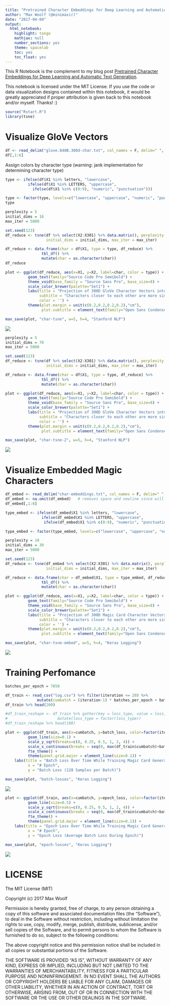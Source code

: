 ```yaml
---
title: "Pretrained Character Embeddings for Deep Learning and Automatic Text Generation"
author: "Max Woolf (@minimaxir)"
date: "2017-04-04"
output:
  html_notebook:
    highlight: tango
    mathjax: null
    number_sections: yes
    theme: spacelab
    toc: yes
    toc_float: yes
---
```


This R Notebook is the complement to my blog post [Pretrained Character Embeddings for Deep Learning and Automatic Text Generation](http://minimaxir.com/2017/04/char-embeddings/).

This notebook is licensed under the MIT License. If you use the code or data visualization designs contained within this notebook, it would be greatly appreciated if proper attribution is given back to this notebook and/or myself. Thanks! :)

```r
source("Rstart.R")
library(tsne)
```

# Visualize GloVe Vectors

```r
df <- read_delim("glove.840B.300d-char.txt", col_names = F, delim=" ", quote = "—")
df[,1:6]
```

Assign colors by character type (warning: jank implementation for determining character type)

```r
type <- ifelse(df$X1 %in% letters, "lowercase",
          ifelse(df$X1 %in% LETTERS, "uppercase",
            ifelse(df$X1 %in% c(0:9), "numeric", "punctuation")))

type <- factor(type, levels=c("lowercase", "uppercase", "numeric", "punctuation"))
type
```


```r
perplexity = 5
initial_dims = 16
max_iter = 5000

set.seed(123)
df_reduce <- tsne(df %>% select(X2:X301) %>% data.matrix(), perplexity = perplexity,
                  initial_dims = initial_dims, max_iter = max_iter)

df_reduce <- data.frame(char = df$X1, type = type, df_reduce) %>%
                tbl_df() %>%
                mutate(char = as.character(char))
df_reduce
```

```r
plot <- ggplot(df_reduce, aes(x=X1, y=X2, label=char, color = type)) +
          geom_text(family="Source Code Pro Semibold") +
          theme_void(base_family = "Source Sans Pro", base_size=8) +
          scale_color_brewer(palette="Set1") + 
          labs(title = "Projection of 300D GloVe Character Vectors into 2D Space (16D, perplexity = 5)",
               subtitle = "Characters closer to each other are more similar in usage context.",
               color = '') +
          theme(plot.margin = unit(c(0.2,0.2,0.2,0.2),"cm"),
                plot.subtitle = element_text(family="Open Sans Condensed Bold", size=8, color="#666666"))

max_save(plot, "char-tsne", w=5, h=4, "Stanford NLP")
```

![](char-tsne.png)
```r
perplexity = 5
initial_dims = 70
max_iter = 5000

set.seed(123)
df_reduce <- tsne(df %>% select(X2:X301) %>% data.matrix(), perplexity = perplexity,
                  initial_dims = initial_dims, max_iter = max_iter)

df_reduce <- data.frame(char = df$X1, type = type, df_reduce) %>%
                tbl_df() %>%
                mutate(char = as.character(char))

plot <- ggplot(df_reduce, aes(x=X1, y=X2, label=char, color = type)) +
          geom_text(family="Source Code Pro Semibold") +
          theme_void(base_family = "Source Sans Pro", base_size=8) +
          scale_color_brewer(palette="Set1") + 
          labs(title = "Projection of 300D GloVe Character Vectors into 2D Space (70D, perplexity = 5)",
               subtitle = "Characters closer to each other are more similar in usage context.",
               color = '') +
          theme(plot.margin = unit(c(0.2,0.2,0.2,0.2),"cm"),
                plot.subtitle = element_text(family="Open Sans Condensed Bold", size=8, color="#666666"))

max_save(plot, "char-tsne-2", w=5, h=4, "Stanford NLP")
```

![](char-tsne-2.png)

# Visualize Embedded Magic Characters

```r
df_embed <- read_delim("char-embeddings.txt", col_names = F, delim=" ", quote = "—")
df_embed <- na.omit(df_embed)   # removes space and newline since will not parse
df_embed[,1:6]
```

```r
type_embed <- ifelse(df_embed$X1 %in% letters, "lowercase",
                ifelse(df_embed$X1 %in% LETTERS, "uppercase",
                 ifelse(df_embed$X1 %in% c(0:9), "numeric", "punctuation")))

type_embed <- factor(type_embed, levels=c("lowercase", "uppercase", "numeric", "punctuation"))
```

```r
perplexity = 10
initial_dims = 30
max_iter = 5000

set.seed(123)
df_reduce <- tsne(df_embed %>% select(X2:X301) %>% data.matrix(), perplexity = perplexity,
                  initial_dims = initial_dims, max_iter = max_iter)

df_reduce <- data.frame(char = df_embed$X1, type = type_embed, df_reduce) %>%
                tbl_df() %>%
                mutate(char = as.character(char))

plot <- ggplot(df_reduce, aes(x=X1, y=X2, label=char, color = type)) +
          geom_text(family="Source Code Pro Semibold") +
          theme_void(base_family = "Source Sans Pro", base_size=8) +
          scale_color_brewer(palette="Set1") + 
          labs(title = "Projection of 300D Magic Card Character Vectors into 2D Space (30D, perplexity = 10)",
               subtitle = "Characters closer to each other are more similar in usage context.",
               color = '') +
          theme(plot.margin = unit(c(0.2,0.2,0.2,0.2),"cm"),
                plot.subtitle = element_text(family="Open Sans Condensed Bold", size=8, color="#666666"))

max_save(plot, "char-tsne-embed", w=5, h=4, "Keras Logging")
```

![](char-tsne-embed.png)

# Training Perfomance

```r
batches_per_epoch = 7850

df_train <- read_csv("log.csv") %>% filter(iteration <= 20) %>%
              mutate(cumbatch = (iteration-1) * batches_per_epoch + batch)
df_train %>% head(200)
```

```r
#df_train_reshape <- df_train %>% gather(key = loss_type, value = loss, batch_loss, epoch_loss) %>%
#                      mutate(loss_type = factor(loss_type))
#df_train_reshape %>% head(100)
```


```r
plot <- ggplot(df_train, aes(x=cumbatch, y=batch_loss, color=factor(iteration))) +
          geom_line(size=0.1) +
          scale_y_sqrt(breaks=c(0, 0.25, 0.5, 1, 2, 4)) +
          scale_x_continuous(breaks = seq(0, max(df_train$cumbatch)+batches_per_epoch, by=batches_per_epoch), labels = c(0:20)) +
          fte_theme() +
          theme(panel.grid.major = element_line(size=0.1)) +
    labs(title = "Batch Loss Over Time While Training Magic Card Generator",
          x = "# Epoch",
          y = "Batch Loss (128 Samples per Batch)")

max_save(plot, "batch-losses", "Keras Logging")
```

![](batch-losses.png)


```r
plot <- ggplot(df_train, aes(x=cumbatch, y=epoch_loss, color=factor(iteration))) +
          geom_line(size=0.5) +
          scale_y_sqrt(breaks=c(0, 0.25, 0.5, 1, 2, 4)) +
          scale_x_continuous(breaks = seq(0, max(df_train$cumbatch)+batches_per_epoch, by=batches_per_epoch), labels = c(0:20)) +
          fte_theme() +
          theme(panel.grid.major = element_line(size=0.1)) +
    labs(title = "Epoch Loss Over Time While Training Magic Card Generator",
          x = "# Epoch",
          y = "Epoch Loss (Average Batch Loss During Epoch)")

max_save(plot, "epoch-losses", "Keras Logging")
```

![](epoch-losses.png)

# LICENSE

The MIT License (MIT)

Copyright (c) 2017 Max Woolf

Permission is hereby granted, free of charge, to any person obtaining a copy of this software and associated documentation files (the “Software”), to deal in the Software without restriction, including without limitation the rights to use, copy, modify, merge, publish, distribute, sublicense, and/or sell copies of the Software, and to permit persons to whom the Software is furnished to do so, subject to the following conditions:

The above copyright notice and this permission notice shall be included in all copies or substantial portions of the Software.

THE SOFTWARE IS PROVIDED “AS IS”, WITHOUT WARRANTY OF ANY KIND, EXPRESS OR IMPLIED, INCLUDING BUT NOT LIMITED TO THE WARRANTIES OF MERCHANTABILITY, FITNESS FOR A PARTICULAR PURPOSE AND NONINFRINGEMENT. IN NO EVENT SHALL THE AUTHORS OR COPYRIGHT HOLDERS BE LIABLE FOR ANY CLAIM, DAMAGES OR OTHER LIABILITY, WHETHER IN AN ACTION OF CONTRACT, TORT OR OTHERWISE, ARISING FROM, OUT OF OR IN CONNECTION WITH THE SOFTWARE OR THE USE OR OTHER DEALINGS IN THE SOFTWARE.